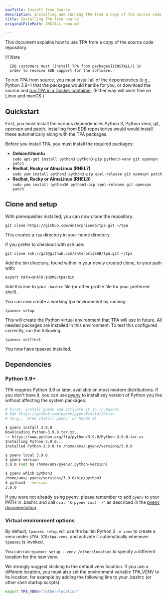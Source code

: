 ```yaml
---
navTitle: Install from Source
description: Installing and running TPA from a copy of the source code repository.
title: Installing TPA from source
originalFilePath: INSTALL-repo.md

---
```


This document explains how to use TPA from a copy of the source code
repository.

!!! Note

      EDB customers must [install TPA from packages](INSTALL/) in
      order to receive EDB support for the software.

To run TPA from source, you must install all of the dependencies
(e.g., Python 3.9+) that the packages would handle for you, or download
the source and [run TPA in a Docker container](reference/INSTALL-docker/).
(Either way will work fine on Linux and macOS.)

## Quickstart

First, you must install the various dependencies Python 3, Python
venv, git, openvpn and patch. Installing from EDB repositories would
would  install these automatically along with the TPA
packages.

Before you install TPA, you must install the required packages:

-   **Debian/Ubuntu** <br/> `sudo apt-get install python3 python3-pip python3-venv git openvpn patch`
-   **Redhat, Rocky or AlmaLinux (RHEL7)** <br/> `sudo yum install python3 python3-pip epel-release git openvpn patch`
-   **Redhat, Rocky or AlmaLinux (RHEL8)** <br/>`sudo yum install python36 python3-pip epel-release git openvpn patch`

## Clone and setup

With prerequisites installed, you can now clone the repository.

```
git clone https://github.com/enterprisedb/tpa.git ~/tpa
```

This creates a `tpa` directory in your home directory.

If you prefer to checkout with ssh use:<br/>

```
git clone ssh://git@github.com/EnterpriseDB/tpa.git ~/tpa
```

Add the bin directory, found within in your newly created clone, to your path with:

`export PATH=$PATH:$HOME/tpa/bin`

Add this line to your `.bashrc` file (or other profile file for your preferred shell).

You can now create a working tpa environment by running:

`tpaexec setup`

This will create the Python virtual environment that TPA will use in future. All needed packages are installed in this environment. To test this configured correctly, run the following:

`tpaexec selftest`

You now have tpaexec installed.

## Dependencies

### Python 3.9+

TPA requires Python 3.9 or later, available on most
modern distributions. If you don't have it, you can use
[pyenv](https://github.com/pyenv/pyenv) to install any version of Python
you like without affecting the system packages.

```bash
# First, install pyenv and activate it in ~/.bashrc
# See https://github.com/pyenv/pyenv#installation
# (e.g., `brew install pyenv` on MacOS X)

$ pyenv install 3.9.0
Downloading Python-3.9.0.tar.xz...
-> https://www.python.org/ftp/python/3.9.0/Python-3.9.0.tar.xz
Installing Python-3.9.0...
Installed Python-3.9.0 to /home/ams/.pyenv/versions/3.9.0

$ pyenv local 3.9.0
$ pyenv version
3.9.0 (set by /home/ams/pyenv/.python-version)

$ pyenv which python3
/home/ams/.pyenv/versions/3.9.0/bin/python3
$ python3 --version
3.9.0
```

If you were not already using pyenv, please remember to add `pyenv` to
your PATH in .bashrc and call `eval "$(pyenv init -)"` as described in
the [pyenv documentation](https://github.com/pyenv/pyenv#installation).

### Virtual environment options

By default, `tpaexec setup` will use the builtin Python 3 `-m venv`
to create a venv under `$TPA_DIR/tpa-venv`, and activate it
automatically whenever `tpaexec` is invoked.

You can run `tpaexec setup --venv /other/location` to specify a
different location for the new venv.

We strongly suggest sticking to the default venv location. If you use a
different location, you must also set the environment variable TPA_VENV
to its location, for example by adding the following line to your
.bashrc (or other shell startup scripts):

```bash
export TPA_VENV="/other/location"
```
